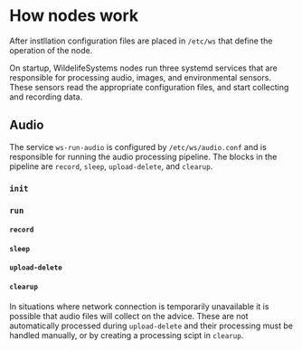 # How nodes work

After instllation configuration files are placed in `/etc/ws` that define the operation of the node.

On startup, WildelifeSystems nodes run three systemd services that are responsible for processing audio, images, and environmental sensors. These sensors read the appropriate configuration files, and start collecting and recording data.

## Audio

The service `ws-run-audio` is configured by `/etc/ws/audio.conf` and is responsible for running the audio processing pipeline. The blocks in the pipeline are `record`, `sleep`, `upload-delete`, and `clearup`.

### `init`

### `run`

#### `record`

#### `sleep`

#### `upload-delete`

#### `clearup`

In situations where network connection is temporarily unavailable it is possible that audio files will collect on the advice. These are not automatically processed during `upload-delete` and their processing must be handled manually, or by creating a processing scipt in `clearup`.
